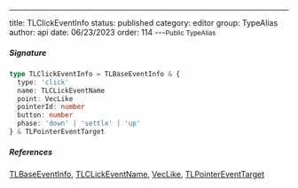 ---
title: TLClickEventInfo
status: published
category: editor
group: TypeAlias
author: api
date: 06/23/2023
order: 114
---<Small>Public TypeAlias</Small>




##### Signature


```ts
type TLClickEventInfo = TLBaseEventInfo & {
  type: 'click'
  name: TLCLickEventName
  point: VecLike
  pointerId: number
  button: number
  phase: 'down' | 'settle' | 'up'
} & TLPointerEventTarget
```

##### References

[TLBaseEventInfo](/gen/editor/TLBaseEventInfo-interface), [TLCLickEventName](/gen/editor/TLCLickEventName-type), [VecLike](/gen/primitives/VecLike-type), [TLPointerEventTarget](/gen/editor/TLPointerEventTarget-type)

